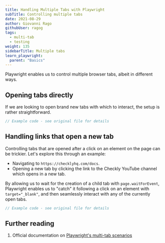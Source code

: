 ```yaml
---
title: Handling Multiple Tabs with Playwright
subTitle: Controlling multiple tabs
date: 2021-08-29
author: Giovanni Rago
githubUser: ragog
tags:
  - multi-tab
  - testing
weight: 135
sidebarTitle: Multiple tabs
learn_playwright:
  parent: "Basics"
---
```


Playwright enables us to control multiple browser tabs, albeit in different ways. 

## Opening tabs directly

If we are looking to open brand new tabs with which to interact, the setup is rather straightforward.

```ts multitab-open.spec.ts
// Example code - see original file for details
```


## Handling links that open a new tab

Controlling tabs that are opened after a click on an element on the page can be trickier. Let's explore this through an example: 

- Navigating to `https://checklyhq.com/docs`.
- Opening a new tab by clicking the link to the Checkly YouTube channel which opens in a new tab.

By allowing us to wait for the creation of a child tab with `page.waitForEvent`, Playwright enables us to "catch" it following a click on an element with `target="_blank"`, and then seamlessly interact with any of the currently open tabs. 

```ts multitab-flows.spec.ts
// Example code - see original file for details
```


## Further reading

1. Official documentation on [Playwright's multi-tab scenarios](https://playwright.dev/docs/multi-pages)
